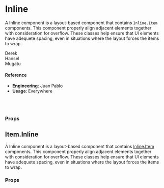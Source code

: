 
<Meta title="🛠 Utilities/UI Convenience/Inline" component={Inline} />

# Inline

A Inline component is a layout-based component that contains `Inline.Item` components. This component properly align adjacent elements together with consideration for overflow. These classes help ensure that UI elements have adequete spacing, even in situations where the layout forces the items to wrap.

<Preview>
  <Story name="default">
    <Inline
      size={select(
        'size',
        {
          lg: 'lg',
          md: 'md',
          sm: 'sm',
          xs: 'xs',
        },
        'sm'
      )}
    >
      <Inline.Item>
        <div style={{ background: 'lightgreen' }}>Derek</div>
      </Inline.Item>
      <Inline.Item>
        <div style={{ background: 'lightblue' }}>Hansel</div>
      </Inline.Item>
      <Inline.Item>
        <div style={{ background: 'silver' }}>Mugatu</div>
      </Inline.Item>
    </Inline>
  </Story>
</Preview>

#### Reference

- **Engineering**: Juan Pablo
- **Usage**: Everywhere

<br />
<br />

### Props

<Props of={Inline} />

## Item.Inline

A Inline component is a layout-based component that contains [Inline.Item](./Item.md) components. This component properly align adjacent elements together with consideration for overflow. These classes help ensure that UI elements have adequete spacing, even in situations where the layout forces the items to wrap.

### Props

<Props of={Inline.Item} />
